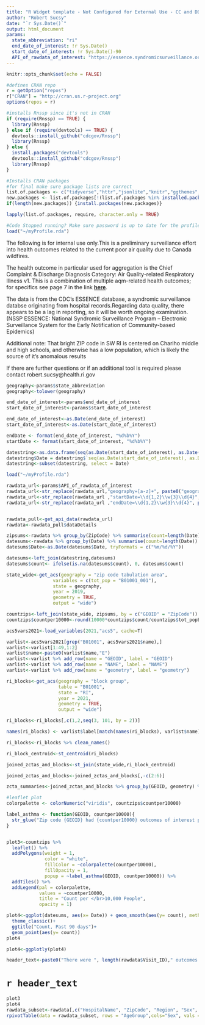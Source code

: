---
title: "R Widget template - Not Configured for External Use - CC and DD Category: Air Quality-related Respiratory Illness v1"
author: "Robert Sucsy"
date: "`r Sys.Date()`"
output: html_document
params:
  state_abbreviation: "ri"
  end_date_of_interest: !r Sys.Date()
  start_date_of_interest: !r Sys.Date()-90
  API_of_rawdata_of_interest: "https://essence.syndromicsurveillance.org/nssp_essence/api/dataDetails?geography=ri&datasource=va_er&startDate=9Mar2023&medicalGroupingSystem=essencesyndromes&userId=5576&endDate=1Jun2023&percentParam=noPercent&aqtTarget=DataDetails&ccddCategory=air%20quality-related%20respiratory%20illness%20v1&geographySystem=state&detector=probrepswitch&timeResolution=daily"
---

```{r setup, include=FALSE}
knitr::opts_chunk$set(echo = FALSE)

#defines CRAN repo
r = getOption("repos")
r["CRAN"] = "http://cran.us.r-project.org"
options(repos = r)

#installs Rnssp since it's not in CRAN
if (require(Rnssp) == TRUE) {
  library(Rnssp)
} else if (require(devtools) == TRUE) {
  devtools::install_github("cdcgov/Rnssp")
  library(Rnssp)
} else {
  install.packages("devtools")
  devtools::install_github("cdcgov/Rnssp")
  library(Rnssp)
}

#Installs CRAN packages
#for final make sure package lists are correct
list.of.packages <- c("tidyverse","httr","jsonlite","knitr","ggthemes","lubridate","tidycensus","ggmap","plotly","leaflet","stats","Hmisc","rpivotTable","dplyr", "janitor", "epitools")
new.packages <- list.of.packages[!(list.of.packages %in% installed.packages()[,"Package"])]
if(length(new.packages)) {install.packages(new.packages)}

lapply(list.of.packages, require, character.only = TRUE)

#Code Stopped running? Make sure password is up to date for the profile
load("~/myProfile.rda") 
```

The following is for internal use only.This is a preliminary surveillance effort into health outcomes related to the current poor air quality due to Canada wildfires.

The health outcome in particular used for aggregation is the Chief Complaint & Discharge Diagnosis Category: Air Quality-related Respiratory Illness v1. This is a combination of multiple aqm-related health outcomes; for specifics see page 7 in the link **[here](https://cste-my.sharepoint.com/personal/aaltabbaa_cste_org/_layouts/15/onedrive.aspx?id=%2Fpersonal%2Faaltabbaa%5Fcste%5Forg%2FDocuments%2FAlyaa%20Altabbaa%2FWildfire%20and%20Smoke%20Syndromic%20Surveillance%5FFINAL%2Epdf&parent=%2Fpersonal%2Faaltabbaa%5Fcste%5Forg%2FDocuments%2FAlyaa%20Altabbaa&ga=1)**.

The data is from the CDC's ESSENCE database, a syndromic surveillance databse originating from hospital records.Regarding data quality, there appears to be a lag in reporting, so it will be worth ongoing examination.
(NSSP ESSENCE: National Syndromic Surveillance Program – 
Electronic Surveillance System for the Early Notification of Community-based Epidemics)


Additional note: That bright ZIP code in SW RI is centered on Chariho middle and high schools, and otherwise has  a low population, which is likely the source of it's anomalous results

If there are further questions or if an additional tool is required please contact robert.sucsy@health.ri.gov


```{r config, include=FALSE}
geography<-params$state_abbreviation
geography<-tolower(geography)

end_date_of_interest<-params$end_date_of_interest
start_date_of_interest<-params$start_date_of_interest

end_date_of_interest<-as.Date(end_date_of_interest)
start_date_of_interest<-as.Date(start_date_of_interest)

endDate <- format(end_date_of_interest, "%d%b%Y")
startDate <- format(start_date_of_interest, "%d%b%Y")

datestring<-as.data.frame(seq(as.Date(start_date_of_interest), as.Date(end_date_of_interest), "days"))
datestring$Date = datestring$`seq(as.Date(start_date_of_interest), as.Date(end_date_of_interest), "days")`
datestring<-subset(datestring, select = Date)

load("~/myProfile.rda") 
```

```{r importing raw data, include=FALSE}

rawdata_url<-params$API_of_rawdata_of_interest
rawdata_url<-str_replace(rawdata_url,"geography=[a-z]+", paste0("geography=",geography))
rawdata_url<-str_replace(rawdata_url ,"startDate=\\d{1,2}\\w{3}\\d{4}", paste0("startDate=",startDate))
rawdata_url<-str_replace(rawdata_url ,"endDate=\\d{1,2}\\w{3}\\d{4}", paste0("endDate=",endDate))


rawdata_pull<-get_api_data(rawdata_url)
rawdata<-rawdata_pull$dataDetails

zipsums<-rawdata %>% group_by(ZipCode) %>% summarise(count=length(Date))
datesums<-rawdata %>% group_by(Date) %>% summarise(count=length(Date))
datesums$Date<-as.Date(datesums$Date, tryFormats = c("%m/%d/%Y"))

datesums<-left_join(datestring,datesums)
datesums$count<- ifelse(is.na(datesums$count), 0, datesums$count)

state_wide<-get_acs(geography = "zip code tabulation area",
                 variables = c(tot_pop = "B01001_001"),
                 state = geography,
                 year = 2019,
                 geometry = TRUE,
                 output = "wide")

countzips<-left_join(state_wide, zipsums, by = c("GEOID" = "ZipCode"))
countzips$countper10000<-round(10000*countzips$count/countzips$tot_popE, digits = 3)
```

```{r age-adjusted rate, include=FALSE}
acs5vars2021<-load_variables(2021,"acs5", cache=T)

varlist<-acs5vars2021[grep("B01001", acs5vars2021$name),] 
varlist<-varlist[1:49,1:2]
varlist$name<-paste0(varlist$name,"E")
varlist<-varlist %>% add_row(name = "GEOID", label = "GEOID")
varlist<-varlist %>% add_row(name = "NAME", label = "NAME")
varlist<-varlist %>% add_row(name = "geometry", label = "geometry")

ri_blocks<-get_acs(geography = "block group",
                   table = "B01001",
                   state = "RI",
                   year = 2021,
                   geometry = TRUE,
                   output = "wide")

ri_blocks<-ri_blocks[,c(1,2,seq(3, 101, by = 2))]

names(ri_blocks) <- varlist$label[match(names(ri_blocks), varlist$name)]

ri_blocks<-ri_blocks %>% clean_names()

ri_block_centroid<-st_centroid(ri_blocks)

joined_zctas_and_blocks<-st_join(state_wide,ri_block_centroid)

joined_zctas_and_blocks<-joined_zctas_and_blocks[,-c(2:6)]

zcta_summaries<-joined_zctas_and_blocks %>% group_by(GEOID, geometry) %>% summarise(across(everything(), list(sum), na.rm = TRUE))
```

```{r map, include = FALSE}
#leaflet plot
colorpalette <- colorNumeric("viridis", countzips$countper10000)

label_asthma <- function(GEOID, countper10000){
  str_glue("Zip code {GEOID} had {countper10000} outcomes of interest per ten thousand people")
}


plot3<-countzips %>% 
  leaflet() %>% 
  addPolygons(weight = 1,
              color = "white",
              fillColor = ~colorpalette(countper10000),
              fillOpacity = 1,
              popup = ~label_asthma(GEOID, countper10000)) %>% 
  addTiles() %>% 
  addLegend(pal = colorpalette,
            values = ~countper10000,
            title = "Count per </br>10,000 People",
            opacity = 1)
```

```{r asthma time series plots,include=FALSE}

plot4<-ggplot(datesums, aes(x= Date)) + geom_smooth(aes(y= count), method = "loess", formula = "y~x",span = 7/90) +
  theme_classic()+
  ggtitle("Count, Past 90 days")+
  geom_point(aes(y= count)) 
plot4

plot4<-ggplotly(plot4)

```

```{r text generation, echo=FALSE}
header_text<-paste0("There were ", length(rawdata$Visit_ID)," outcomes of interest ", start_date_of_interest," and ",end_date_of_interest)
```

# `r header_text`

```{r print, echo = FALSE}
plot3
plot4
rawdata_subset<-rawdata[,c("HospitalName", "ZipCode", "Region", "Sex", "Age", "c_ethnicity", "c_race", "AgeGroup")]
rpivotTable(data = rawdata_subset, rows = "AgeGroup",cols="Sex", vals = "Freq", aggregatorName = "Count", rendererName = "Table")
```


